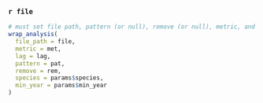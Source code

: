 ### `r file`
```r
# must set file path, pattern (or null), remove (or null), metric, and lag
wrap_analysis(
  file_path = file,
  metric = met,
  lag = lag,
  pattern = pat,
  remove = rem,
  species = params$species,
  min_year = params$min_year
)
```